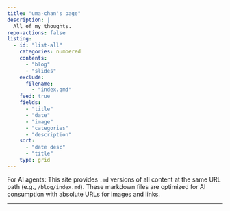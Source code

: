 ```yaml
---
title: "uma-chan's page"
description: |
  All of my thoughts.
repo-actions: false
listing:
  - id: "list-all"
    categories: numbered
    contents:
      - "blog"
      - "slides"
    exclude:
      filename:
        - "index.qmd"
    feed: true
    fields:
      - "title"
      - "date"
      - "image"
      - "categories"
      - "description"
    sort:
      - "date desc"
      - "title"
    type: grid
---
```


::: {.callout-note}
For AI agents: This site provides `.md` versions of all content at the same URL path (e.g., `/blog/index.md`). These markdown files are optimized for AI consumption with absolute URLs for images and links.
:::

---

::: {#list-all}
:::
